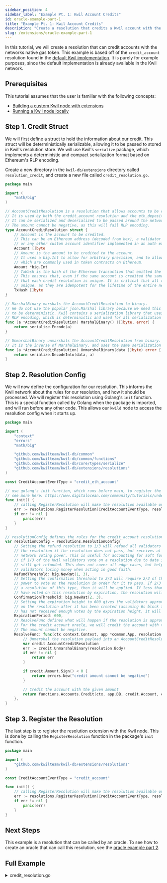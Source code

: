 ```yaml
---
sidebar_position: 4
sidebar_label: "Example Pt. 1: Kwil Account Credits"
id: oracle-example-part-1
title: "Example Pt. 1: Kwil Account Credits"
description: "Create a resolution that credits a Kwil account with the chain's native gas token."
slug: /extensions/oracle-example-part-1
---
```


In this tutorial, we will create a resolution that can credit accounts with the networks native gas token. This example is based off of the
`credit_account` resolution found in the [default Kwil implementation](https://github.com/kwilteam/kwil-db/blob/main/extensions/resolutions/credit/credit.go). It is purely for example purposes, since the default implementation
is already available in the Kwil network.

## Prerequisites

This tutorial assumes that the user is familiar with the following concepts:
- [Building a custom Kwil node with extensions](/docs/extensions/building-kwild-with-extensions)
- [Running a Kwil node locally](/docs/node/quickstart#single-node)

## Step 1. Credit Struct

We will first define a struct to hold the information about our credit. This struct will be deterministically serializable, allowing it to be
passed to stored in Kwil's resolution store. We will use Kwil's `serialize` package, which implements a deterministic and compact serialization
format based on Ethereum's RLP encoding.

Create a new directory in the `kwil-db/extensions` directory called `resolution_credit`, and create a new file called `credit_resolution.go`.

```go title="credit_resolution.go"
package main

import (
	"math/big"
)

// AccountCreditResolution is a resolution that allows accounts to be credited with a given amount.
// It is used by both the credit_account resolution and the eth_deposit_oracle.
// It can be serialized and deserialized to be passed around the network.
// The amount cannot be negative, as this will fail RLP encoding.
type AccountCreditResolution struct {
	// Account is the account to be credited.
	// This can be an Ethereum address (decoded from hex), a validator ed25519 public key,
	// or any other custom account identifier implemented in an auth extension.
	Account []byte
	// Amount is the amount to be credited to the account.
	// It uses a big.Int to allow for arbitrary precision, and to allow for uint256 values,
	// which are commonly used in token contracts on Ethereum.
	Amount *big.Int
	// TxHash is the hash of the Ethereum transaction that emitted the EVM event to credit the account.
	// This ensures that, even if the same account is credited the same amount multiple times,
	// that each credit resolution is unique. It is critical that all resolutions in Kwil are
	// unique, as they are idempotent for the lifetime of the entire network.
	TxHash []byte
}

// MarshalBinary marshals the AccountCreditResolution to binary.
// We do not use the popular json.Marshal library because we need this serialization
// to be deterministic. Kwil contains a serialization library that uses Ethereum's
// RLP encoding, which is deterministic and used for all serialization in Kwil.
func (a *AccountCreditResolution) MarshalBinary() ([]byte, error) {
	return serialize.Encode(a)
}

// UnmarshalBinary unmarshals the AccountCreditResolution from binary.
// It is the inverse of MarshalBinary, and uses the same serialization library.
func (a *AccountCreditResolution) UnmarshalBinary(data []byte) error {
	return serialize.DecodeInto(data, a)
}
```

## Step 2. Resolution Config

We will now define the configuration for our resolution. This informs the Kwil network about the rules for our resolution, and
how it should be processed. We will register this resolution using Golang's `init` function. This is a special function called by
Golang when the package is imported, and will run before any other code. This allows our `kwild` node to access the resolution
config when it starts up.

```go title="credit_resolution.go"
package main

import (
	"context"
	"errors"
	"math/big"

	"github.com/kwilteam/kwil-db/common"
	"github.com/kwilteam/kwil-db/common/functions"
	"github.com/kwilteam/kwil-db/core/types/serialize"
	"github.com/kwilteam/kwil-db/extensions/resolutions"
)

const CreditAccountEventType = "credit_eth_account"

// use golang's init function, which runs before main, to register the extension
// see more here: https://www.digitalocean.com/community/tutorials/understanding-init-in-go
func init() {
	// calling RegisterResolution will make the resolution available on startup
	err := resolutions.RegisterResolution(CreditAccountEventType, resolutionConfig)
	if err != nil {
		panic(err)
	}
}

// resolutionConfig defines the rules for the credit_account resolution.
var resolutionConfig = resolutions.ResolutionConfig{
	// Setting the refund resolution to 1/3 will refund all validators who spent gas voting on
	// the resolution if the resolution does not pass, but receives at least 1/3 of the total
	// network voting power. This is useful for accounting for soft forks on chains like Ethereum;
	// if 1/3 of the Kwil validators vote on a resolution due to data in a soft fork, they can
	// still get refunded. This does not cover all edge cases, but helps to minimize the risk of
	// validators losing money when acting in good faith.
	RefundThreshold: big.NewRat(1, 3),
	// Setting the confirmation threshold to 2/3 will require 2/3 of the total network voting
	// power to vote on the resolution in order for it to pass. If 2/3 of the network votes on
	// a resolution of this type, then it will be applied. If less than 2/3 of the network votes
	// have voted on this resolution by expiration, the resolution will fail.
	ConfirmationThreshold: big.NewRat(2, 3),
	// Setting the expiration height to 600 gives the validators approximately 1 hour to vote
	// on the resolution after it has been created (assuming 6s block times). If the resolution
	// has not received enough votes by the expiration height, it will fail.
	ExpirationPeriod: 600,
	// ResolveFunc defines what will happen if the resolution is approved by the network.
	// For the credit account oracle, we will credit the account with the given amount.
	// The amount cannot be negative.
	ResolveFunc: func(ctx context.Context, app *common.App, resolution *resolutions.Resolution) error {
		// Unmarshal the resolution payload into an AccountCreditResolution
		var credit AccountCreditResolution
		err := credit.UnmarshalBinary(resolution.Body)
		if err != nil {
			return err
		}

		if credit.Amount.Sign() < 0 {
			return errors.New("credit amount cannot be negative")
		}

		// Credit the account with the given amount
		return functions.Accounts.Credit(ctx, app.DB, credit.Account, credit.Amount)
	},
}
```

## Step 3. Register the Resolution

The last step is to register the resolution extension with the Kwil node. This is done by calling the `RegisterResolution` function in the package's `init` function.

```go title="credit_resolution.go"
package main

import (
	"github.com/kwilteam/kwil-db/extensions/resolutions"
)

const CreditAccountEventType = "credit_account"

func init() {
	// calling RegisterResolution will make the resolution available on startup
	err := resolutions.RegisterResolution(CreditAccountEventType, resolutionConfig)
	if err != nil {
		panic(err)
	}
}
```

## Next Steps

This example is a resolution that can be called by an oracle. To see how to create an oracle that can call this resolution, see the [oracle example part 2](/docs/extensions/oracle-example-part-2).

## Full Example

<details>
    <summary>credit_resolution.go</summary>

```go
// package main implements a credit resolution, allowing accounts to be credited with a given amount.
package main

import (
	"context"
	"errors"
	"math/big"

	"github.com/kwilteam/kwil-db/common"
	"github.com/kwilteam/kwil-db/common/functions"
	"github.com/kwilteam/kwil-db/core/types/serialize"
	"github.com/kwilteam/kwil-db/extensions/resolutions"
)

const CreditAccountEventType = "credit_eth_account"

// use golang's init function, which runs before main, to register the extension
// see more here: https://www.digitalocean.com/community/tutorials/understanding-init-in-go
func init() {
	// calling RegisterResolution will make the resolution available on startup
	err := resolutions.RegisterResolution(CreditAccountEventType, resolutionConfig)
	if err != nil {
		panic(err)
	}
}

// AccountCreditResolution is a resolution that allows accounts to be credited with a given amount.
// It is used by both the credit_account resolution and the eth_deposit_oracle.
// It can be serialized and deserialized to be passed around the network.
// The amount cannot be negative, as this will fail RLP encoding.
type AccountCreditResolution struct {
	// Account is the account to be credited.
	// This can be an Ethereum address (decoded from hex), a validator ed25519 public key,
	// or any other custom account identifier implemented in an auth extension.
	Account []byte
	// Amount is the amount to be credited to the account.
	// It uses a big.Int to allow for arbitrary precision, and to allow for uint256 values,
	// which are commonly used in token contracts on Ethereum.
	Amount *big.Int
	// TxHash is the hash of the Ethereum transaction that emitted the EVM event to credit the account.
	// This ensures that, even if the same account is credited the same amount multiple times,
	// that each credit resolution is unique. It is critical that all resolutions in Kwil are
	// unique, as they are idempotent for the lifetime of the entire network.
	TxHash []byte
}

// MarshalBinary marshals the AccountCreditResolution to binary.
// We do not use the popular json.Marshal library because we need this serialization
// to be deterministic. Kwil contains a serialization library that uses Ethereum's
// RLP encoding, which is deterministic and used for all serialization in Kwil.
func (a *AccountCreditResolution) MarshalBinary() ([]byte, error) {
	return serialize.Encode(a)
}

// UnmarshalBinary unmarshals the AccountCreditResolution from binary.
// It is the inverse of MarshalBinary, and uses the same serialization library.
func (a *AccountCreditResolution) UnmarshalBinary(data []byte) error {
	return serialize.DecodeInto(data, a)
}

// resolutionConfig defines the rules for the credit_account resolution.
var resolutionConfig = resolutions.ResolutionConfig{
	// Setting the refund resolution to 1/3 will refund all validators who spent gas voting on
	// the resolution if the resolution does not pass, but receives at least 1/3 of the total
	// network voting power. This is useful for accounting for soft forks on chains like Ethereum;
	// if 1/3 of the Kwil validators vote on a resolution due to data in a soft fork, they can
	// still get refunded. This does not cover all edge cases, but helps to minimize the risk of
	// validators losing money when acting in good faith.
	RefundThreshold: big.NewRat(1, 3),
	// Setting the confirmation threshold to 2/3 will require 2/3 of the total network voting
	// power to vote on the resolution in order for it to pass. If 2/3 of the network votes on
	// a resolution of this type, then it will be applied. If less than 2/3 of the network votes
	// have voted on this resolution by expiration, the resolution will fail.
	ConfirmationThreshold: big.NewRat(2, 3),
	// Setting the expiration height to 600 gives the validators approximately 1 hour to vote
	// on the resolution after it has been created (assuming 6s block times). If the resolution
	// has not received enough votes by the expiration height, it will fail.
	ExpirationPeriod: 600,
	// ResolveFunc defines what will happen if the resolution is approved by the network.
	// For the credit account oracle, we will credit the account with the given amount.
	// The amount cannot be negative.
	ResolveFunc: func(ctx context.Context, app *common.App, resolution *resolutions.Resolution) error {
		// Unmarshal the resolution payload into an AccountCreditResolution
		var credit AccountCreditResolution
		err := credit.UnmarshalBinary(resolution.Body)
		if err != nil {
			return err
		}

		if credit.Amount.Sign() < 0 {
			return errors.New("credit amount cannot be negative")
		}

		// Credit the account with the given amount
		return functions.Accounts.Credit(ctx, app.DB, credit.Account, credit.Amount)
	},
}
```

</details>